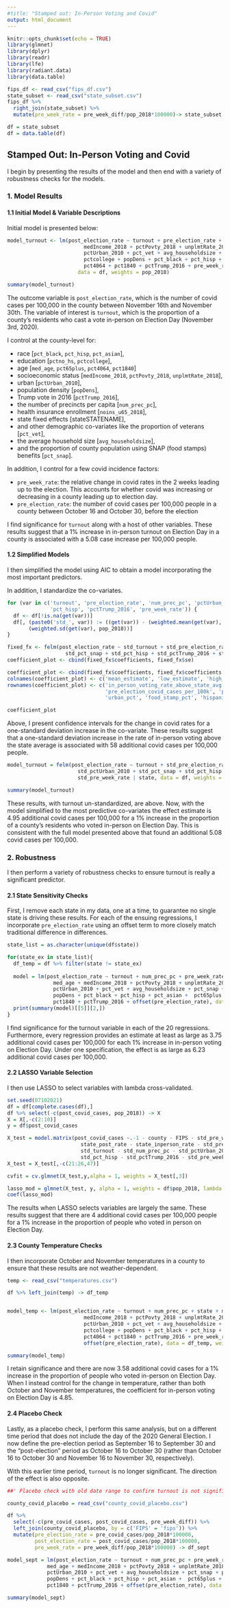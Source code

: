 ```yaml
---
#title: "Stamped out: In-Person Voting and Covid"
output: html_document
---
```


```r
knitr::opts_chunk$set(echo = TRUE)
library(glmnet)
library(dplyr)
library(readr)
library(lfe)
library(radiant.data)
library(data.table)

fips_df <- read_csv("fips_df.csv")
state_subset <- read_csv("state_subset.csv")
fips_df %>% 
  right_join(state_subset) %>%
  mutate(pre_week_rate = pre_week_diff/pop_2018*100000)-> state_subset

df = state_subset
df = data.table(df)


```
## Stamped Out: In-Person Voting and Covid
I begin by presenting the results of the model and then end with a variety of robustness checks for the models.

### 1. Model Results

#### 1.1 Initial Model & Variable Descriptions
Initial model is presented below:

```r

model_turnout <- lm(post_election_rate ~ turnout + pre_election_rate + num_prec_pc + state + med_age +
                         medIncome_2018 + pctPovty_2018 + unplmtRate_2018 + noins_u65_2018 +
                         pctUrban_2010 + pct_vet + avg_householdsize + pct_snap + pctno_hs +
                         pctcollege + popDens + pct_black + pct_hisp + pct_asian +  pct65plus +
                         pct4064 + pct1840 + pctTrump_2016 + pre_week_rate,
                       data = df, weights = pop_2018)

summary(model_turnout)

```

The outcome variable is `post_election_rate`, which is the number of covid cases per 100,000 in the county between November 16th and November 30th. The variable of interest is `turnout`, which is the proportion of a county's residents who cast a vote in-person on Election Day (November 3rd, 2020). 

I control at the county-level for: 

* race [`pct_black`, `pct_hisp`, `pct_asian`],
* education [`pctno_hs`, `pctcollege`], 
* age [`med_age`, `pct65plus`, `pct4064`, `pct1840`]
* socioeconomic status [`medIncome_2018`, `pctPovty_2018`, `unplmtRate_2018`],
* urban [`pctUrban_2010`],
* population density [`popDens`], 
* Trump vote in 2016 [`pctTrump_2016`],
* the number of precincts per capita [`num_prec_pc`],
* health insurance enrollment [`noins_u65_2018`], 
* state fixed effects [stateSTATENAME], 
* and other demographic co-variates like the proportion of veterans [`pct_vet`], 
* the average household size [`avg_householdsize`], 
* and the proportion of county population using SNAP (food stamps) benefits [`pct_snap`].

In addition, I control for a few covid incidence factors: 

* `pre_week_rate`: the relative change in covid rates in the 2 weeks leading up to the election. This accounts for whether covid was increasing or decreasing in a county leading up to election day.
* `pre_election_rate`: the number of covid cases per 100,000 people in a county between October 16 and October 30, before the election

I find significance for `turnout` along with a host of other variables. 
These results suggest that a 1% increase in in-person turnout on Election Day in a county is associated with a 
5.08 case increase per 100,000 people. 

#### 1.2 Simplified Models
I then simplified the model using AIC to obtain a model incorporating the most important predictors. 

In addition, I standardize the co-variates.

```r

for (var in c('turnout', 'pre_election_rate', 'num_prec_pc', 'pctUrban_2010', 'pct_snap',
              'pct_hisp', 'pctTrump_2016', 'pre_week_rate')) {
  df <- df[!is.na(get(var))]
  df[, (paste0('std_', var)) := ((get(var)) - (weighted.mean(get(var), pop_2018))) /
       (weighted.sd(get(var), pop_2018))]
}

fixed_fx <- felm(post_election_rate ~ std_turnout + std_pre_election_rate + std_num_prec_pc + std_pctUrban_2010 + 
                   std_pct_snap + std_pct_hisp + std_pctTrump_2016 + std_pre_week_rate | state, df, weights = df$pop_2018)
coefficient_plot <- cbind(fixed_fx$coefficients, fixed_fx$se)

coefficient_plot <- cbind(fixed_fx$coefficients, fixed_fx$coefficients - fixed_fx$se, fixed_fx$coefficients + fixed_fx$se)
colnames(coefficient_plot) <- c('mean_estimate', 'low_estimate', 'high_estimate')
rownames(coefficient_plot) <- c('in_person_voting_rate_above_state_avg',
                                'pre_election_covid_cases_per_100k', 'precincts_per_capita',
                                'urban_pct', 'food_stamp_pct', 'hispanic_pct', 'trump_vote_2016', 'pre_election_trend')


```

```r

coefficient_plot

```
Above, I present confidence intervals for the change in covid rates for a one-standard deviation
increase in the co-variate. These results suggest that a one-standard deviation increase in the rate of
in-person voting above the state average is associated with 58 additional covid cases
per 100,000 people. 

```r

model_turnout = felm(post_election_rate ~ turnout + std_pre_election_rate + std_num_prec_pc + 
                       std_pctUrban_2010 + std_pct_snap + std_pct_hisp + std_pctTrump_2016 + 
                       std_pre_week_rate | state, data = df, weights = df$pop_2018)

summary(model_turnout)
```

These results, with turnout un-standardized, are above. Now, with the model simplified to the most predictive co-variates the effect estimate is 4.95 additional covid cases per 100,000 for a 1% increase in the proportion of a county's residents who voted in-person on Election Day. This is consistent with the full model presented above that found an additional 5.08 covid cases per 100,000.

### 2. Robustness

I then perform a variety of robustness checks to ensure turnout is really a significant predictor.

#### 2.1 State Sensitivity Checks
First, I remove each state in my data, one at a time, to guarantee no single state is
driving these results. For each of the ensuing regressions, I incorporate `pre_election_rate`
using an offset term to more closely match traditional difference in differences. 

```r

state_list = as.character(unique(df$state))

for(state_ex in state_list){
  df_temp = df %>% filter(state != state_ex)
  
  model = lm(post_election_rate ~ turnout + num_prec_pc + pre_week_rate +  state + 
               med_age + medIncome_2018 + pctPovty_2018 + unplmtRate_2018 + noins_u65_2018 + 
               pctUrban_2010 + pct_vet + avg_householdsize + pct_snap + pctno_hs + pctcollege + 
               popDens + pct_black + pct_hisp + pct_asian +  pct65plus + pct4064 + 
               pct1840 + pctTrump_2016 + offset(pre_election_rate), data = df_temp, weights = pop_2018)
  print(summary(model)[[5]][2,])
}

```
I find significance for the turnout variable in each of the 20 regressions. 
Furthermore, every regression provides an estimate at least as large as 3.75 additional covid cases per 100,000 for each 1% increase in in-person voting on Election Day. Under one specification, the effect is as large as 6.23 additional covid cases per 100,000.

#### 2.2 LASSO Variable Selection
I then use LASSO to select variables with lambda cross-validated.

```r
set.seed(07102021)
df = df[complete.cases(df),]
df %>% select(-c(post_covid_cases, pop_2018)) -> X
X = X[,-c(2:10)]
y = df$post_covid_cases

X_test = model.matrix(post_covid_cases ~.-1 - county - FIPS - std_pre_week_rate - state_pre_rate -
                        state_post_rate - state_inperson_rate - std_pre_election_rate - pre_election_rate - 
                        std_turnout - std_num_prec_pc - std_pctUrban_2010 - std_pct_snap -
                        std_pct_hisp - std_pctTrump_2016 - std_pre_week_rate + offset(pre_election_rate),data = df)
X_test = X_test[,-c(21:26,47)]

cvfit = cv.glmnet(X_test,y,alpha = 1, weights = X_test[,3])

lasso_mod = glmnet(X_test, y, alpha = 1, weights = df$pop_2018, lambda = cvfit$lambda.min)
coef(lasso_mod)

```
The results when LASSO selects variables are largely the same. These results suggest that there
are 4 additional covid cases per 100,000 people for a 1% increase in the proportion of people who voted
in person on Election Day.

#### 2.3 County Temperature Checks
I then incorporate October and November temperatures in a county to ensure that these results
are not weather-dependent.

```r

temp <- read_csv("temperatures.csv")

df %>% left_join(temp) -> df_temp


model_temp <- lm(post_election_rate ~ turnout + num_prec_pc + state + med_age +
                         medIncome_2018 + pctPovty_2018 + unplmtRate_2018 + noins_u65_2018 +
                         pctUrban_2010 + pct_vet + avg_householdsize + pct_snap + pctno_hs +
                         pctcollege + popDens + pct_black + pct_hisp + pct_asian +  pct65plus +
                         pct4064 + pct1840 + pctTrump_2016 + pre_week_rate + temp_oct + temp_nov + 
                         offset(pre_election_rate), data = df_temp, weights = pop_2018)

summary(model_temp)
```
I retain significance and there are now 3.58 additional covid cases for a 1% increase in the proportion of people
who voted in-person on Election Day. When I instead control for the change in temperature, 
rather than both October and November temperatures, the coefficient for in-person voting on Election Day is 4.85.

#### 2.4 Placebo Check
Lastly, as a placebo check, I perform this same analysis, but on a different time period that does not include the day of the 2020 General Election. I now define the pre-election period as September 16 to September 30 and the "post-election" period as October 16 to October 30 
(rather than October 16 to October 30 and November 16 to November 30, respectively).

With this earlier time period, `turnout` is no longer significant. The direction of the effect is also opposite. 

```r

##' Placebo check with old date range to confirm turnout is not significant

county_covid_placebo = read_csv("county_covid_placebo.csv")

df %>% 
  select(-c(pre_covid_cases, post_covid_cases, pre_week_diff)) %>%
  left_join(county_covid_placebo, by = c('FIPS' = 'fips')) %>%
  mutate(pre_election_rate = pre_covid_cases/pop_2018*100000,
         post_election_rate = post_covid_cases/pop_2018*100000,
         pre_week_rate = pre_week_diff/pop_2018*100000) -> df_sept

model_sept = lm(post_election_rate ~ turnout + num_prec_pc + pre_week_rate +  state + 
             med_age + medIncome_2018 + pctPovty_2018 + unplmtRate_2018 + noins_u65_2018 + 
             pctUrban_2010 + pct_vet + avg_householdsize + pct_snap + pctno_hs + pctcollege + 
             popDens + pct_black + pct_hisp + pct_asian +  pct65plus + pct4064 + 
             pct1840 + pctTrump_2016 + offset(pre_election_rate), data = df_sept, weights = pop_2018)

summary(model_sept)

```

